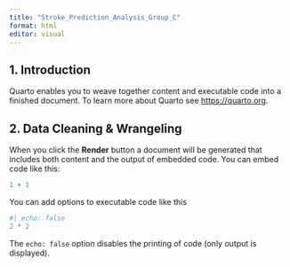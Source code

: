 ```yaml
---
title: "Stroke_Prediction_Analysis_Group_C"
format: html
editor: visual
---
```


## 1. Introduction

Quarto enables you to weave together content and executable code into a finished document. To learn more about Quarto see <https://quarto.org>.

## 2. Data Cleaning & Wrangeling

When you click the **Render** button a document will be generated that includes both content and the output of embedded code. You can embed code like this:

```r
1 + 1
```

You can add options to executable code like this

```r
#| echo: false
2 * 2
```

The `echo: false` option disables the printing of code (only output is displayed).
